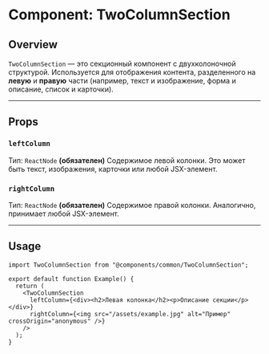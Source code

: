 # Component: TwoColumnSection

## Overview
`TwoColumnSection` — это секционный компонент с двухколоночной структурой.
Используется для отображения контента, разделенного на **левую** и **правую** части (например, текст и изображение, форма и описание, список и карточки).

---

## Props

### `leftColumn`
Тип: `ReactNode` **(обязателен)**
Содержимое левой колонки. Это может быть текст, изображения, карточки или любой JSX-элемент.

### `rightColumn`
Тип: `ReactNode` **(обязателен)**
Содержимое правой колонки. Аналогично, принимает любой JSX-элемент.

---

## Usage

```tsx
import TwoColumnSection from "@components/common/TwoColumnSection";

export default function Example() {
  return (
    <TwoColumnSection
      leftColumn={<div><h2>Левая колонка</h2><p>Описание секции</p></div>}
      rightColumn={<img src="/assets/example.jpg" alt="Пример" crossOrigin="anonymous" />}
    />
  );
}
